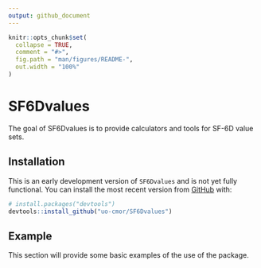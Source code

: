 ```yaml
---
output: github_document
---
```


<!-- README.md is generated from README.Rmd. Please edit that file -->

```r
knitr::opts_chunk$set(
  collapse = TRUE,
  comment = "#>",
  fig.path = "man/figures/README-",
  out.width = "100%"
)
```

# SF6Dvalues

<!-- badges: start -->
<!-- badges: end -->

The goal of SF6Dvalues is to provide calculators and tools for SF-6D value sets.

## Installation

This is an early development version of `SF6Dvalues` and is not yet fully functional. You can install the most recent version from [GitHub](https://github.com/) with:

``` r
# install.packages("devtools")
devtools::install_github("uo-cmor/SF6Dvalues")
```

## Example

This section will provide some basic examples of the use of the package.
